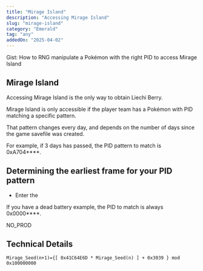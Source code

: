 ```yaml
---
title: "Mirage Island"
description: "Accessing Mirage Island"
slug: "mirage-island"
category: "Emerald"
tag: "any"
addedOn: "2025-04-02"
---
```


Gist: How to RNG manipulate a Pokémon with the right PID to access Mirage Island

## Mirage Island

Accessing Mirage Island is the only way to obtain Liechi Berry.

Mirage Island is only accessible if the player team has a Pokémon with PID matching a specific pattern.

That pattern changes every day, and depends on the number of days since the game savefile was created.

For example, if 3 days has passed, the PID pattern to match is 0xA704\*\*\*\*.

## Determining the earliest frame for your PID pattern

- Enter the

If you have a dead battery example, the PID to match is always 0x0000\*\*\*\*.

NO_PROD

<Gen3MirageIsland />

## Technical Details

`Mirage_Seed(n+1)={[ 0x41C64E6D * Mirage_Seed(n) ] + 0x3039 } mod 0x100000000`
